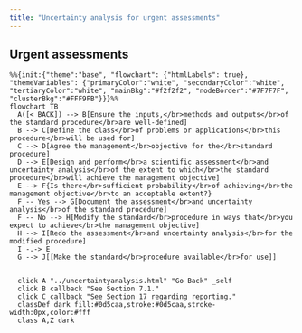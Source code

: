 ```yaml
---
title: "Uncertainty analysis for urgent assessments"
---
```


## Urgent assessments


:::{.column-page-inset}
```mermaid
%%{init:{"theme":"base", "flowchart": {"htmlLabels": true}, "themeVariables": {"primaryColor":"white", "secondaryColor":"white", "tertiaryColor":"white", "mainBkg":"#f2f2f2", "nodeBorder":"#7F7F7F", "clusterBkg":"#FFF9FB"}}}%%
flowchart TB
  A([< BACK]) --> B[Ensure the inputs,</br>methods and outputs</br>of the standard procedure</br>are well-defined] 
  B --> C[Define the class</br>of problems or applications</br>this procedure</br>will be used for]
  C --> D[Agree the management</br>objective for the</br>standard procedure]
  D --> E[Design and perform</br>a scientific assessment</br>and uncertainty analysis</br>of the extent to which</br>the standard procedure</br>will achieve the management objective]
  E --> F{Is there</br>sufficient probability</br>of achieving</br>the management objective</br>to an acceptable extent?}
  F -- Yes --> G[Document the assessment</br>and uncertainty analysis</br>of the standard procedure]
  F -- No --> H[Modify the standard</br>procedure in ways that</br>you expect to achieve</br>the management objective]
  H --> I[Redo the assessment</br>and uncertainty analysis</br>for the modified procedure]
  I -.-> E
  G --> J[[Make the standard</br>procedure available</br>for use]]
  
  
  click A "../uncertaintyanalysis.html" "Go Back" _self
  click B callback "See Section 7.1."
  click C callback "See Section 17 regarding reporting."
  classDef dark fill:#0d5caa,stroke:#0d5caa,stroke-width:0px,color:#fff
  class A,Z dark
```
:::